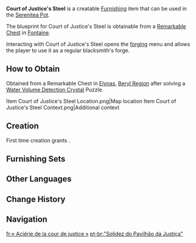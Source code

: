 {{Furnishing Infobox
|id             = 370802
|image          = Item Court of Justice's Steel.png
|category       = Building
|subcategory    = Fontaine-Style
|quality        = 4
|adeptal_energy = 90
|load           = 820
|reduced_load   = 601
|description    = A semi-open building with a high-efficiency smelting furnace built in the same style as the [[Beaumont Workshop]]. Its purpose is obvious at a glance. It is said that this building was designed with sufficient space for the installation of automation equipment, with various connections and pipeline channels reserved to make future upgrades to the production equipment much easier, resulting in the entire structure being modular to some degree.<br>Additionally, the [[Court of Fontaine]] has adopted strict standards on waste emissions, so the chimney-like structures above workshops are actually equipment that filters and pressurizes waste emissions, and stores them in liquid form. The residue and gas emission from smelting is processed multiple times to remove all harmful substances for reuse in the production of slag cement &mdash; a common construction material in [[Fontaine]]. Material produced in this manner only requires a rest period and a suitable coat of paint to make them completely harmless to the human body. It's a perfect example of proper resource recycling.
|interaction    = Forging
|blueprint      = Remarkable Chest
}}
'''Court of Justice's Steel''' is a creatable [[Furnishing]] item that can be used in the [[Serenitea Pot]].

The blueprint for Court of Justice's Steel is obtainable from a [[Remarkable Chest]] in [[Fontaine]].

Interacting with Court of Justice's Steel opens the [[forging]] menu and allows the player to use it as a regular blacksmith's forge.

==How to Obtain==
Obtained from a Remarkable Chest in [[Elynas]], [[Beryl Region]] after solving a [[Water Volume Detection Crystal]] Puzzle.
<gallery>
Item Court of Justice's Steel Location.png|Map location
Item Court of Justice's Steel Context.png|Additional context
</gallery>

==Creation==
First time creation grants {{Item|Trust|24|x=90}}.
{{Recipe
|type = Creation
|time = 14h
|Mallow Wood = 6
|White Iron Chunk = 12
|sort = Mallow Wood;White Iron Chunk
}}

==Furnishing Sets==
{{Craft Usage|type=Furnishing Set}}

==Other Languages==
{{Other Languages
|en      = Court of Justice's Steel
|zhs     = 「正义之廷的坚铁」
|zhs_rm  = "Zhèngyì zhī Tíng de Jiāntiě"
|zht     = 「正義之廷的堅鐵」
|zht_rm  = "Zhèngyì zhī Tíng de Jiāntiě"
|zh_tl   = "Court of Justice's Solid Steel"
|ja      = 「正義の都の剛鉄」
|ja_rm   = "Seigi no Miyako no Goutetsu"
|ja_tl   = 
|ko      = 「정의의 성의 강철」
|ko_rm   = 
|ko_tl   = "Steel of the Castle of Justice"
|es      = Determinación férrea de la corte de la justicia
|es_tl   = Iron Determination of the Court of Justice
|fr      = «&nbsp;Aciérie de la cour de justice&nbsp;»
|fr_tl   = "Court of Justice's Steel Plant"
|ru      = «Сталь Дворца справедливости»
|ru_tl   = "Court of Justice's Steel"
|th      = "เหล็กกล้าแห่งศาลเที่ยงธรรม"
|th_rm   = 
|th_tl   = 
|vi      = Sảnh Chính Nghĩa Thép Cứng
|vi_tl   = 
|de      = „Eiserne Stärke der gerechten Vorsehung“
|de_tl   = "Unyielding Strength of Just Providence"
|id      = "Tekad Teguh Pengadilan Hukum"
|id_tl   = "Court of Law's Iron Will"
|pt      = "Solidez do Pavilhão da Justiça"
|pt_tl   = 
|tr      = Adalet Sarayı Çeliği
|tr_tl   = 
|it      = Acciaio della Corte di Giustizia
|it_tl   = Steel of the Court of Justice
}}

==Change History==
{{Change History|4.0}}

==Navigation==
{{Furnishing Navbox|exterior}}

[[fr:« Aciérie de la cour de justice »]]
[[pt-br:"Solidez do Pavilhão da Justiça"]]